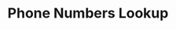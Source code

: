 ---
title: 'Phone Numbers Lookup'
description: 'Description of your new file.'
openai: ../v2-phone_numbers GET /v2/phone_numbers
---